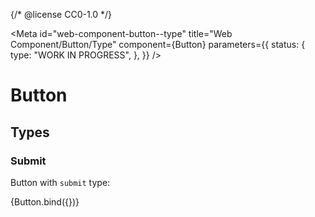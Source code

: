 {/* @license CC0-1.0 */}


<Meta
  id="web-component-button--type"
  title="Web Component/Button/Type"
  component={Button}
  parameters={{
    status: {
      type: "WORK IN PROGRESS",
    },
  }}
/>

# Button

## Types

### Submit

Button with `submit` type:

<Canvas>
  <Story
    name="submit"
    args={{
      textContent: "Send",
      type: "submit",
    }}
  >
    {Button.bind({})}
  </Story>
</Canvas>
